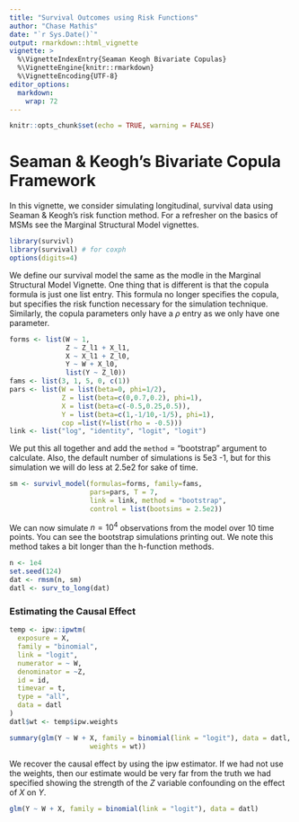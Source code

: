 ```yaml
---
title: "Survival Outcomes using Risk Functions"
author: "Chase Mathis"
date: "`r Sys.Date()`"
output: rmarkdown::html_vignette
vignette: >
  %\VignetteIndexEntry{Seaman Keogh Bivariate Copulas}
  %\VignetteEngine{knitr::rmarkdown}
  %\VignetteEncoding{UTF-8}
editor_options:
  markdown:
    wrap: 72
---
```


```r
knitr::opts_chunk$set(echo = TRUE, warning = FALSE)
```

# Seaman & Keogh's Bivariate Copula Framework

In this vignette, we consider simulating longitudinal, survival data
using Seaman & Keogh's risk function method. For a refresher on the
basics of MSMs see the Marginal Structural Model vignettes.

```r
library(survivl)
library(survival) # for coxph
options(digits=4)
```

We define our survival model the same as the modle in the Marginal
Structural Model Vignette. One thing that is different is that the
copula formula is just one list entry. This formula no longer specifies
the copula, but specifies the risk function necessary for the simulation
technique. Similarly, the copula parameters only have a $\rho$ entry as
we only have one parameter.

```r
forms <- list(W ~ 1,
              Z ~ Z_l1 + X_l1,
              X ~ X_l1 + Z_l0,
              Y ~ W + X_l0,
              list(Y ~ Z_l0))
fams <- list(3, 1, 5, 0, c(1))
pars <- list(W = list(beta=0, phi=1/2),
             Z = list(beta=c(0,0.7,0.2), phi=1),
             X = list(beta=c(-0.5,0.25,0.5)),
             Y = list(beta=c(1,-1/10,-1/5), phi=1),
             cop =list(Y=list(rho = -0.5)))
link <- list("log", "identity", "logit", "logit")

```

We put this all together and add the `method` = "bootstrap" argument to
calculate. Also, the default number of simulations is 5e3 -1, but for
this simulation we will do less at 2.5e2 for sake of time.

```r

sm <- survivl_model(formulas=forms, family=fams,
                    pars=pars, T = 7,
                    link = link, method = "bootstrap",
                    control = list(bootsims = 2.5e2))
```

We can now simulate $n=10^4$ observations from the model over 10 time
points. You can see the bootstrap simulations printing out. We note this
method takes a bit longer than the h-function methods.

```r
n <- 1e4
set.seed(124)
dat <- rmsm(n, sm)
datl <- surv_to_long(dat)
```

### Estimating the Causal Effect

```r
temp <- ipw::ipwtm(
  exposure = X, 
  family = "binomial",
  link = "logit",
  numerator = ~ W,
  denominator = ~Z,
  id = id,
  timevar = t,
  type = "all",
  data = datl
)
datl$wt <- temp$ipw.weights
```

```r
summary(glm(Y ~ W + X, family = binomial(link = "logit"), data = datl,
                    weights = wt))
```

We recover the causal effect by using the ipw estimator. If we had not
use the weights, then our estimate would be very far from the truth we
had specified showing the strength of the $Z$ variable confounding on
the effect of $X$ on $Y$.

```r
glm(Y ~ W + X, family = binomial(link = "logit"), data = datl)
```
